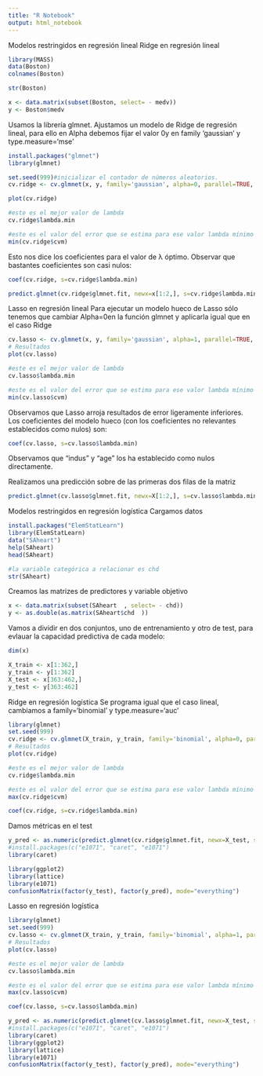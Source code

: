 ```yaml
---
title: "R Notebook"
output: html_notebook
---
```


Modelos restringidos en regresión lineal
Ridge en regresión lineal

```r
library(MASS)
data(Boston)
colnames(Boston)
```

```r
str(Boston)
```

```r
x <- data.matrix(subset(Boston, select= - medv))
y <- Boston$medv
```

Usamos la librería glmnet. Ajustamos un modelo de Ridge de regresión lineal, para ello en Alpha debemos fijar el valor 0y en family  'gaussian' y type.measure='mse'
```r
install.packages("glmnet")
library(glmnet)
```

```r
set.seed(999)#inicializar el contador de números aleatorios. 
cv.ridge <- cv.glmnet(x, y, family='gaussian', alpha=0, parallel=TRUE, standardize=TRUE, type.measure='mse')
```

```r
plot(cv.ridge)
```

```r
#este es el mejor valor de lambda
cv.ridge$lambda.min
```

```r
#este es el valor del error que se estima para ese valor lambda mínimo dado en MSE
min(cv.ridge$cvm)
```

Esto nos dice los coeficientes para el valor de λ óptimo. Observar que bastantes coeficientes son casi nulos:
```r
coef(cv.ridge, s=cv.ridge$lambda.min)
```

```r
predict.glmnet(cv.ridge$glmnet.fit, newx=x[1:2,], s=cv.ridge$lambda.min)
```

###########################################
###########################################

Lasso en regresión lineal
Para ejecutar un modelo hueco de Lasso sólo tenemos que cambiar Alpha=0en la función glmnet y aplicarla igual que en el caso Ridge
```r
cv.lasso <- cv.glmnet(x, y, family='gaussian', alpha=1, parallel=TRUE, standardize=TRUE, type.measure='mse')
# Resultados
plot(cv.lasso)
```

```r
#este es el mejor valor de lambda
cv.lasso$lambda.min
```

```r
#este es el valor del error que se estima para ese valor lambda mínimo dado en MSE
min(cv.lasso$cvm)
```

Observamos que Lasso arroja resultados de error ligeramente inferiores. Los coeficientes del modelo hueco (con los coeficientes no relevantes establecidos como nulos) son:
```r
coef(cv.lasso, s=cv.lasso$lambda.min)
```

Observamos que “indus” y “age” los ha establecido como nulos directamente.

Realizamos una predicción sobre de las primeras dos filas de la matriz
```r
predict.glmnet(cv.lasso$glmnet.fit, newx=X[1:2,], s=cv.lasso$lambda.min)
```

###########################################
###########################################
Modelos restringidos en regresión logística
Cargamos datos
```r
install.packages("ElemStatLearn")
library(ElemStatLearn)
data("SAheart")
help(SAheart)
head(SAheart)
```

```r
#la variable categórica a relacionar es chd
str(SAheart)
```

Creamos las matrizes de predictores y variable objetivo
```r
x <- data.matrix(subset(SAheart  , select= - chd))
y <- as.double(as.matrix(SAheart$chd  ))
```

Vamos a dividir en dos conjuntos, uno de entrenamiento y otro de test, para evlauar la capacidad predictiva de cada modelo:
```r
dim(x)
```

```r
X_train <- x[1:362,]
y_train <- y[1:362]
X_test <- x[363:462,]
y_test <- y[363:462]
```


Ridge en regresión logística
Se programa igual que el caso lineal, cambiamos a family='binomial' y type.measure='auc'
```r
library(glmnet)
set.seed(999)
cv.ridge <- cv.glmnet(X_train, y_train, family='binomial', alpha=0, parallel=TRUE, standardize=TRUE, type.measure='auc')
# Resultados
plot(cv.ridge)
```

```r
#este es el mejor valor de lambda
cv.ridge$lambda.min
```

```r
#este es el valor del error que se estima para ese valor lambda mínimo dado en MSE
max(cv.ridge$cvm)
```

```r
coef(cv.ridge, s=cv.ridge$lambda.min)
```

Damos métricas en el test
```r
y_pred <- as.numeric(predict.glmnet(cv.ridge$glmnet.fit, newx=X_test, s=cv.ridge$lambda.min)>.5)
#install.packages(c("e1071", "caret", "e1071")
library(caret)
```

```r
library(ggplot2)
library(lattice)
library(e1071)
confusionMatrix(factor(y_test), factor(y_pred), mode="everything")
```

Lasso en regresión logística

```r
library(glmnet)
set.seed(999)
cv.lasso <- cv.glmnet(X_train, y_train, family='binomial', alpha=1, parallel=TRUE, standardize=TRUE, type.measure='auc')
# Resultados
plot(cv.lasso)
```

```r
#este es el mejor valor de lambda
cv.lasso$lambda.min
```

```r
#este es el valor del error que se estima para ese valor lambda mínimo dado en MSE
max(cv.lasso$cvm)
```

```r
coef(cv.lasso, s=cv.lasso$lambda.min)
```

```r
y_pred <- as.numeric(predict.glmnet(cv.lasso$glmnet.fit, newx=X_test, s=cv.lasso$lambda.min)>.5)
#install.packages(c("e1071", "caret", "e1071")
library(caret)
library(ggplot2)
library(lattice)
library(e1071)
confusionMatrix(factor(y_test), factor(y_pred), mode="everything")
```

